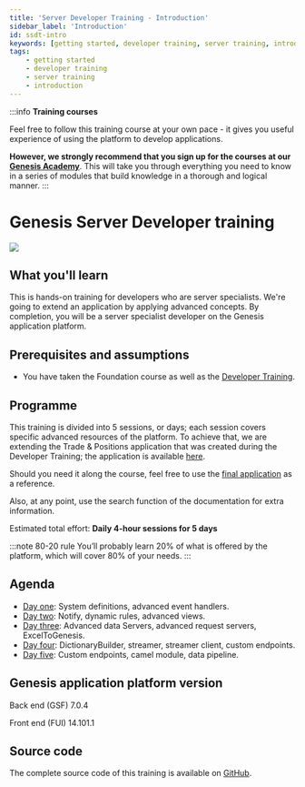 ```yaml
---
title: 'Server Developer Training - Introduction'
sidebar_label: 'Introduction'
id: ssdt-intro
keywords: [getting started, developer training, server training, introduction]
tags:
    - getting started
    - developer training
    - server training
    - introduction
---
```


:::info
**Training courses**

Feel free to follow this training course at your own pace - it gives you useful experience of using the platform to develop applications.

**However, we strongly recommend that you sign up for the courses at our [Genesis Academy](https://genesis-academy.workramp.io/)**. This will take you through everything you need to know in a series of modules that build knowledge in a thorough and logical manner.
:::

# Genesis Server Developer training
![](/img/dev-training-book-cover.png)

## What you'll learn​

This is hands-on training for developers who are server specialists. We're going to extend an application by applying advanced concepts. By completion, you will be a server specialist developer on the Genesis application platform.

## Prerequisites and assumptions

- You have taken the Foundation course as well as the [Developer Training](../../../getting-started/developer-training/training-intro/).


## Programme

This training is divided into 5 sessions, or days; each session covers specific advanced resources of the platform. To achieve that, we are extending the  Trade & Positions application that was created during the Developer Training; the application is available [here](https://github.com/genesiscommunitysuccess/devtraining-alpha).

Should you need it along the course, feel free to use the [final application](https://github.com/genesiscommunitysuccess/servertraining-alpha) as a reference.

Also, at any point, use the search function of the documentation for extra information.

Estimated total effort: <b>Daily 4-hour sessions for 5 days</b>

:::note 80-20 rule
You’ll probably learn 20% of what is offered ​by the platform​, which will cover 80% of your needs.
:::

## Agenda

- [Day one](../../../getting-started/server_training/01_ssdt-day1/): System definitions, advanced event handlers.
- [Day two](../../../getting-started/server_training/01_ssdt-day2/): Notify, dynamic rules, advanced views.
- [Day three](../../../getting-started/server_training/03_ssdt-day3/): Advanced data Servers, advanced request servers, ExcelToGenesis.
- [Day four](../../../getting-started/server_training/04_ssdt-day4/): DictionaryBuilder, streamer, streamer client, custom endpoints.
- [Day five](../../../getting-started/server_training/05_ssdt-day5/): Custom endpoints, camel module, data pipeline​.

## Genesis application platform version
Back end (GSF) 7.0.4

Front end (FUI) 14.101.1

## Source code
The complete source code of this training is available on [GitHub](https://github.com/genesiscommunitysuccess/servertraining-alpha).
